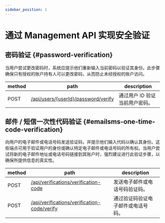 ```yaml
---
sidebar_position: 1
---
```


# 通过 Management API 实现安全验证

## 密码验证 \{#password-verification}

当用户尝试更改密码时，系统应提示他们重新输入当前密码以验证其身份。此步骤确保只有授权的账户持有人可以更改密码，从而防止未经授权的账户访问。

| method | path                                                                                                     | description                    |
| ------ | -------------------------------------------------------------------------------------------------------- | ------------------------------ |
| POST   | [/api/users/\{userId\}/password/verify](https://openapi.logto.io/operation/operation-verifyuserpassword) | 通过用户 ID 验证当前用户密码。 |

## 邮件 / 短信一次性代码验证 \{#emailsms-one-time-code-verification}

向用户的电子邮件或电话号码发送验证码，并提示他们输入代码以确认其身份。这些端点可用于验证用户的身份或确认特定电子邮件或电话号码的所有权。当用户尝试将新的电子邮件地址或电话号码链接到其账户时，强烈建议进行此验证步骤，以确保所提供信息的真实性。

| method | path                                                                                                                             | description                        |
| ------ | -------------------------------------------------------------------------------------------------------------------------------- | ---------------------------------- |
| POST   | [/api/verifications/verification-code](https://openapi.logto.io/operation/operation-createverificationbyverificationcode)        | 发送电子邮件或电话号码验证码。     |
| POST   | [/api/verifications/verification-code/verify](https://openapi.logto.io/operation/operation-verifyverificationbyverificationcode) | 通过验证码验证电子邮件或电话号码。 |
